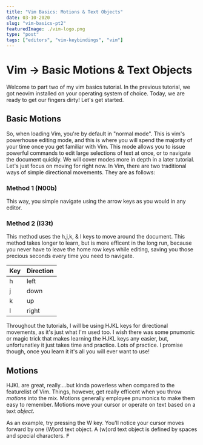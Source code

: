 ```yaml
---
title: "Vim Basics: Motions & Text Objects"
date: 03-10-2020
slug: "vim-basics-pt2"
featuredImage: ./vim-logo.png
type: "post"
tags: ["editors", "vim-keybindings", "vim"]
---
```


# Vim -> Basic Motions & Text Objects

Welcome to part two of my vim basics tutorial. In the previous tutorial, we got neovim installed on your operating system of choice. Today, we are ready to get our fingers dirty! Let's get started.

## Basic Motions

So, when loading Vim, you're by default in "normal mode". This is vim's powerhouse editing mode, and this is where you will spend the majority of your time once you get familiar with Vim. This mode allows you to issue powerful commands to edit large selections of text at once, or to navigate the document quickly. We will cover modes more in depth in a later tutorial. Let's just focus on moving for right now. In Vim, there are two traditional ways of simple directional movements. They are as follows:

### Method 1 (N00b)

This way, you simple navigate using the arrow keys as you would in any editor.

### Method 2 (l33t)

This method uses the h,j,k, & l keys to move around the document. This method takes longer to learn, but is more efficent in the long run, because you never have to leave the home row keys while editing, saving you those precious seconds every time you need to navigate.

| Key | Direction |
| --- | --------- |
| h   | left      |
| j   | down      |
| k   | up        |
| l   | right     |

Throughout the tutorials, I will be using HJKL keys for directional movements, as it's just what I'm used too. I wish there was some pnumonic or magic trick that makes learning the HJKL keys any easier, but, unfortunatley it just takes time and practice. Lots of practice. I promise though, once you learn it it's all you will ever want to use!

## Motions

HJKL are great, really....but kinda powerless when compared to the featurelist of Vim. Things, however, get really efficent when you throw _motions_ into the mix. Motions generally employee pnumonics to make them easy to remember. Motions move your cursor or operate on text based on a text _object_.

As an example, try pressing the W key. You'll notice your cursor moves forward by one (W)ord text object. A (w)ord text object is defined by spaces and special characters. <kbd>F</kbd>
